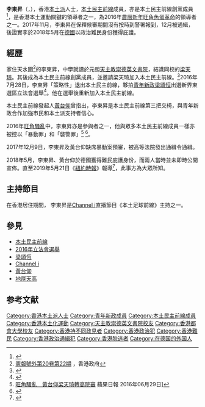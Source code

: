 {{Infobox_officeholder
| name = 李東昇<br />Alan Li Tung-sing
| image = 
| caption = 李東昇在德國出席論壇
| sex = 男
| nationality = {{BNO}}
| date of birth = {{birth year and age|1991}}
| place of birth = {{HKG-1959}}
| residence = {{HKG}} （1991-2018）<br/> {{GER}}（政治庇護）
| occupation = 
| party = {{HKI}}<ref>僅在[[2016年香港立法會選舉|2016年香港立法會選舉]]中為求取得資格而暫時退出本土民主前線</ref>
| alma_mater = [[天主教崇德英文書院|天主教崇德英文書院]]<br>[[香港公開大學|香港公開大學]]
| educate = 
| past = 
| website = 
}}
{{Infobox Criminal
| name              = 李東昇
| image_name        = 
| image_size        = 
| image_caption     = 
| nationality       = 
| birth_date        = {{birth year and age|1991}}
| birth_place       = {{HKG-1959}}
| death_date        = 
| death_place       = 
| charge        = 暴動、襲警
| penalty           = 
| conviction_status = [[跑路|棄保潛逃]]
| religion          = 
| occupation        = 
| spouse            = 
| parents           =
| children          = 
}}
'''李東昇'''（{{lang-de|Alan Li Tung-sing}}，{{bd|1991年}}），香港[[本土派_(香港)|本土派]]人士，[[本土民主前線|本土民主前線]]成員，亦是本土民主前線創黨成員<ref name="MyUser_Hk01.com_August_27_2016c">{{cite web |url=http://www.hk01.com/%E7%AB%8B%E6%B3%95%E6%9C%83%E9%81%B8%E8%88%89/34254/%E9%9D%92%E6%94%BF%E6%A2%81%E9%A0%8C%E6%81%86%E8%88%87%E6%9C%AC%E6%B0%91%E5%89%8D%E8%88%8A%E4%BA%BA%E7%B5%84%E5%90%8D%E5%96%AE%E9%81%B8%E6%96%B0%E6%9D%B1-%E5%BE%85%E6%94%BF%E5%BA%9C%E6%8B%86%E6%8B%9B |title=青政梁頌恆與本民前舊人組名單選新東　待政府拆招｜香港01｜立法會選舉｜ |newspaper=Hk01.com |date= |author= |accessdate=August 27, 2016 |archive-date=2020-03-27 |archive-url=https://web.archive.org/web/20200327204139/https://www.hk01.com/%E7%AB%8B%E6%B3%95%E6%9C%83%E9%81%B8%E8%88%89/34254/%E9%9D%92%E6%94%BF%E6%A2%81%E9%A0%8C%E6%81%86%E8%88%87%E6%9C%AC%E6%B0%91%E5%89%8D%E8%88%8A%E4%BA%BA%E7%B5%84%E5%90%8D%E5%96%AE%E9%81%B8%E6%96%B0%E6%9D%B1-%E5%BE%85%E6%94%BF%E5%BA%9C%E6%8B%86%E6%8B%9B |dead-url=no }}</ref>，是香港本土運動關鍵的領導者之一，為2016年[[農曆新年|農曆新年]][[2016年農曆新年旺角騷亂|旺角魚蛋革命]]的領導者之一。2017年11月，李東昇在保釋候審期間沒有按時到警署報到，12月被通緝，後證實李於2018年5月在[[德國|德國]]以政治難民身份獲得庇護。

==經歷==
家住天水圍<ref>[http://www.gld.gov.hk/egazette/pdf/20162022e/cgn2016202232.pdf 憲報號外第20卷第22期] {{Wayback|url=http://www.gld.gov.hk/egazette/pdf/20162022e/cgn2016202232.pdf |date=20160822184307 }}，香港政府</ref>的李東昇，中學就讀於元朗[[天主教崇德英文書院|天主教崇德英文書院]]，結識同校的[[梁天琦|梁天琦]]。其後成為本土民主前線創黨成員，並邀請梁天琦加入本土民主前線。<ref>{{Cite web |url=https://www.youtube.com/watch?v=Mgv6dhEzNVU |title=香港民族備戰大會(梁天琦發言) |access-date=2016-08-30 |archive-date=2021-03-19 |archive-url=https://web.archive.org/web/20210319193019/https://www.youtube.com/watch?v=Mgv6dhEzNVU |dead-url=no }}</ref>2016年7月28日，李東昇「策略性」退出本土民主前線，夥拍[[青年新政|青年新政]][[梁頌恒|梁頌恒]]出選新界東選區立法會選舉<ref name="MyUser_Https:_August_27_2016c">{{cite web |url=https://thestandnews.com/politics/%E6%A2%81%E5%A4%A9%E7%90%A6plan-b-%E6%9C%AC%E6%B0%91%E5%89%8D%E5%8A%A9%E6%A2%81%E9%A0%8C%E6%81%86%E9%81%B8%E6%96%B0%E6%9D%B1-%E6%97%BA%E8%A7%92-%E6%9A%B4%E5%8B%95%E7%BD%AA-%E8%A2%AB%E5%91%8A%E6%8E%92%E5%90%8D%E5%96%AE%E7%AC%AC%E4%BA%8C/ |title=梁天琦Plan B　本民前助梁頌恆選新東　旺角「暴動罪」被告排名單第二 |newspaper=Https: |date= |author= |accessdate=August 27, 2016 |archive-date=2020-11-27 |archive-url=https://web.archive.org/web/20201127121859/https://www.thestandnews.com/politics/%E6%A2%81%E5%A4%A9%E7%90%A6plan-b-%E6%9C%AC%E6%B0%91%E5%89%8D%E5%8A%A9%E6%A2%81%E9%A0%8C%E6%81%86%E9%81%B8%E6%96%B0%E6%9D%B1-%E6%97%BA%E8%A7%92-%E6%9A%B4%E5%8B%95%E7%BD%AA-%E8%A2%AB%E5%91%8A%E6%8E%92%E5%90%8D%E5%96%AE%E7%AC%AC%E4%BA%8C/ |dead-url=no }}</ref>。他在選舉後重新加入本土民主前線。

本土民主前線發起人[[黃台仰|黃台仰]]曾指出，李東昇是本土民主前線第三把交椅，與青年新政合作加強市民和本土派支持者信心。

2016年[[旺角騷亂|旺角騷亂]]中，李東昇亦是參與者之一，他與眾多本土民主前線成員一樣亦被控以「暴動罪」和「襲警罪」<ref>[http://hk.apple.nextmedia.com/news/art/20160629/19674333 旺角騷亂　黃台仰梁天琦轉高院審] {{Wayback|url=http://hk.apple.nextmedia.com/news/art/20160629/19674333 |date=20170305010002 }}蘋果日報 2016年06月29日]</ref> <ref name="MyUser_Paper.wenweipo.com_August_27_2016c">{{cite web |url=http://paper.wenweipo.com/2016/06/29/HK1606290001.htm |title=「本民前」雙煞加控煽暴 |newspaper=[[文匯報_(香港)|文匯報]] |date=2016-06-29 |author= |accessdate=2016-08-27 |location=香港 |archive-date=2017-09-13 |archive-url=https://web.archive.org/web/20170913185739/http://paper.wenweipo.com/2016/06/29/HK1606290001.htm |dead-url=no }}</ref>。

2017年12月9日，李東昇及黃台仰缺席暴動案預審，被高等法院發出通緝令通緝。

2018年5月，李東昇、黃台仰於德國獲得難民庇護身份，而兩人當時並未即時公開宣佈。直至2019年5月21日《[[紐約時報|紐約時報]]》報導<ref>{{cite web|url=https://www.nytimes.com/2019/05/21/world/asia/hong-kong-china-germany-activists.html|title=In a Possible First for Hong Kong, Activists Wanted by Police Gain Protection in Germany|work=[[紐約時報|紐約時報]]|date=2019年5月21日|access-date=2019年5月21日|archive-date=2020年11月7日|archive-url=https://web.archive.org/web/20201107234014/https://www.nytimes.com/2019/05/21/world/asia/hong-kong-china-germany-activists.html|dead-url=no}}</ref>，此事方為大眾所知。

==主持節目==
在香港居住期間， 李東昇是[[Channel_i|Channel i]]直播節目《本土足球前線》主持之一。

==參見==
*[[本土民主前線|本土民主前線]]
*[[2016年立法會選舉|2016年立法會選舉]]
*[[梁頌恆|梁頌恆]]
*[[Channel_i|Channel i]]
*[[黃台仰|黃台仰]]
*[[地厚天高|地厚天高]]

==参考文献==
{{reflist}}

[[Category:香港本土派人士|Category:香港本土派人士]]
[[Category:青年新政成員|Category:青年新政成員]]
[[Category:本土民主前線成員|Category:本土民主前線成員]]
[[Category:香港本土化運動|Category:香港本土化運動]]
[[Category:天主教崇德英文書院校友|Category:天主教崇德英文書院校友]]
[[Category:香港都會大學校友|Category:香港都會大學校友]]
[[Category:香港持不同政見者|Category:香港持不同政見者]]
[[Category:香港政治犯|Category:香港政治犯]]
[[Category:香港難民|Category:香港難民]]
[[Category:香港政治通緝犯|Category:香港政治通緝犯]]
[[Category:香港脱逃者|Category:香港脱逃者]]
[[Category:在德国的外国人|Category:在德国的外国人]]